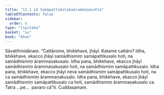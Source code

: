 ```yaml
---
title: "13.1.14 Samāpattimūlakaārammaṇasutta"
tableOfContents: false
sidebar:
  order: 6
type: "tipitaka"
basket: "su"
book: "khan"
---
```



<DynamicBreadcrumb />

<Division number="675" book="khan" bookNo="13" page="229">

<Paragraph number="1307" book="khan">
Sāvatthinidānaṃ. “Cattārome, bhikkhave, jhāyī. Katame cattāro? Idha, bhikkhave, ekacco jhāyī samādhismiṃ samāpattikusalo hoti, na samādhismiṃ ārammaṇakusalo. Idha pana, bhikkhave, ekacco jhāyī samādhismiṃ ārammaṇakusalo hoti, na samādhismiṃ samāpattikusalo. Idha pana, bhikkhave, ekacco jhāyī neva samādhismiṃ samāpattikusalo hoti, na ca samādhismiṃ ārammaṇakusalo. Idha pana, bhikkhave, ekacco jhāyī samādhismiṃ samāpattikusalo ca hoti, samādhismiṃ ārammaṇakusalo ca. Tatra …pe…  pavaro cā”ti.

</Paragraph>
</Division>

<Paragraph number="1308" type="center" book="khan">
Cuddasamaṃ.
</Paragraph>